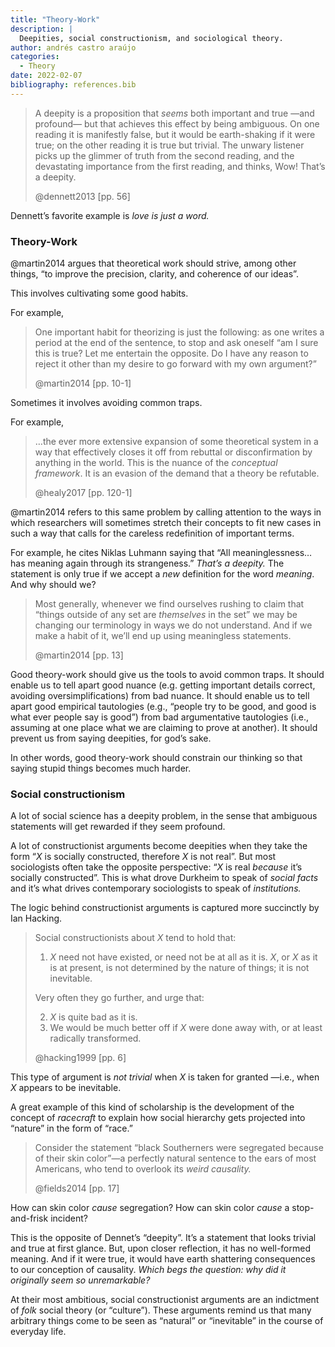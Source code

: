 ```yaml
---
title: "Theory-Work"
description: |
  Deepities, social constructionism, and sociological theory.
author: andrés castro araújo
categories:
  - Theory
date: 2022-02-07
bibliography: references.bib
---
```


> A deepity is a proposition that *seems* both important and true ---and profound--- but that achieves this effect by being ambiguous. On one reading it is manifestly false, but it would be earth-shaking if it were true; on the other reading it is true but trivial. The unwary listener picks up the glimmer of truth from the second reading, and the devastating importance from the first reading, and thinks, Wow! That's a deepity.
>
> @dennett2013 [pp. 56]

Dennett's favorite example is *love is just a word.*

### Theory-Work

@martin2014 argues that theoretical work should strive, among other things, "to improve the precision, clarity, and coherence of our ideas".

This involves cultivating some good habits.

For example,

> One important habit for theorizing is just the following: as one writes a period at the end of the sentence, to stop and ask oneself "am I sure this is true? Let me entertain the opposite. Do I have any reason to reject it other than my desire to go forward with my own argument?"
>
> @martin2014 [pp. 10-1]

Sometimes it involves avoiding common traps.

For example,

> ...the ever more extensive expansion of some theoretical system in a way that effectively closes it off from rebuttal or disconfirmation by anything in the world. This is the nuance of the *conceptual framework*. It is an evasion of the demand that a theory be refutable.
>
> @healy2017 [pp. 120-1]

@martin2014 refers to this same problem by calling attention to the ways in which researchers will sometimes stretch their concepts to fit new cases in such a way that calls for the careless redefinition of important terms.

For example, he cites Niklas Luhmann saying that "All meaninglessness... has meaning again through its strangeness." *That's a deepity.* The statement is only true if we accept a *new* definition for the word *meaning*. And why should we?

> Most generally, whenever we find ourselves rushing to claim that "things outside of any set are *themselves* in the set" we may be changing our terminology in ways we do not understand. And if we make a habit of it, we'll end up using meaningless statements.
>
> @martin2014 [pp. 13]

Good theory-work should give us the tools to avoid common traps. It should enable us to tell apart good nuance (e.g. getting important details correct, avoiding oversimplifications) from bad nuance. It should enable us to tell apart good empirical tautologies (e.g., "people try to be good, and good is what ever people say is good") from bad argumentative tautologies (i.e., assuming at one place what we are claiming to prove at another). It should prevent us from saying deepities, for god's sake.

In other words, good theory-work should constrain our thinking so that saying stupid things becomes much harder.

### Social constructionism

A lot of social science has a deepity problem, in the sense that ambiguous statements will get rewarded if they seem profound.

A lot of constructionist arguments become deepities when they take the form "$X$ is socially constructed, therefore $X$ is not real". But most sociologists often take the opposite perspective: "$X$ is real *because* it's socially constructed". This is what drove Durkheim to speak of *social facts* and it's what drives contemporary sociologists to speak of *institutions.*

The logic behind constructionist arguments is captured more succinctly by Ian Hacking.

> Social constructionists about $X$ tend to hold that:
>
> 1.  $X$ need not have existed, or need not be at all as it is. $X$, or $X$ as it is at present, is not determined by the nature of things; it is not inevitable.
>
> Very often they go further, and urge that:
>
> 2.  $X$ is quite bad as it is.
> 3.  We would be much better off if $X$ were done away with, or at least radically transformed.
>
> @hacking1999 [pp. 6]

This type of argument is *not trivial* when $X$ is taken for granted ---i.e., when $X$ appears to be inevitable.

A great example of this kind of scholarship is the development of the concept of *racecraft* to explain how social hierarchy gets projected into "nature" in the form of "race."

> Consider the statement "black Southerners were segregated because of their skin color"---a perfectly natural sentence to the ears of most Americans, who tend to overlook its *weird causality.*
>
> @fields2014 [pp. 17]

How can skin color *cause* segregation? How can skin color *cause* a stop-and-frisk incident?

This is the opposite of Dennet's "deepity". It's a statement that looks trivial and true at first glance. But, upon closer reflection, it has no well-formed meaning. And if it were true, it would have earth shattering consequences to our conception of causality. *Which begs the question: why did it originally seem so unremarkable?*

At their most ambitious, social constructionist arguments are an indictment of *folk* social theory (or "culture"). These arguments remind us that many arbitrary things come to be seen as "natural" or "inevitable" in the course of everyday life.
